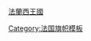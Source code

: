 {{flagdeco|France|1790}} [[法蘭西王國 (1791年－1792年)|法蘭西王國]]<noinclude>

[[Category:法国旗帜模板]]
[[Category:欧洲国家模板|{{PAGENAME}}]]
</noinclude>